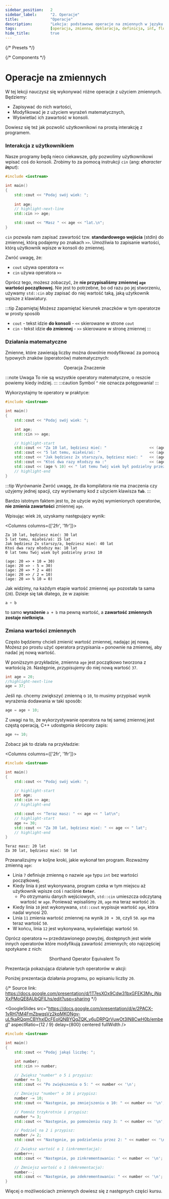 ```yaml
---
sidebar_position:	2
sidebar_label:		"2. Operacje"
title:				"Operacje"
description:		"Lekcja: podstawowe operacje na zmiennych w języku C++"
tags:				[operacja, zmienna, deklaracja, definicja, int, float, char]
hide_title:			true
---
```


{/* Presets */}

{/* Components */}


# Operacje na zmiennych

W tej lekcji nauczysz się wykonywać różne operacje z użyciem zmiennych. Będziemy:
- Zapisywać do nich wartości,
- Modyfikować je z użyciem wyrażeń matematycznych,
- Wyświetlać ich zawartość w konsoli.

Dowiesz się też jak pozwolić użytkownikowi na prostą interakcję z programem.

### Interakcja z użytkownikiem

Nasze programy będą nieco ciekawsze, gdy pozwolimy użytkownikowi wpisać coś do konsoli.
Zrobimy to za pomocą instrukcji `cin` (ang: _**c**haracter **in**put_):

```cpp
#include <iostream>

int main()
{
	std::cout << "Podaj swój wiek: ";
	
	int age;
	// highlight-next-line
	std::cin >> age;

	std::cout << "Masz " << age << "lat.\n";
}
```

`cin` pozwala nam zapisać zawartość tzw. **standardowego wejścia** (stdin)
do zmiennej, którą podajemy po znakach `>>`.
Umożliwia to zapisanie wartości, którą użytkownik wpisze w konsoli do zmiennej.

Zwróć uwagę, że:
- `cout` używa operatora `<<`
- `cin` używa operatora `>>`

Oprócz tego, możesz zobaczyć, że **nie przypisaliśmy zmiennej `age` wartości początkowej.**
Nie jest to potrzebne, bo od razu po jej stworzeniu, używamy `std::cin` aby zapisać
do niej wartość taką, jaką użytkownik wpisze z klawiatury.

:::tip Zapamiętaj
Możesz zapamiętać kierunek znaczków w tym operatorze w prosty sposób
- `cout` - tekst idzie **do konsoli** - `<<` skierowane w strone `cout`
- `cin` - tekst idzie **do zmiennej** - `>>` skierowane w stronę zmiennej
:::

### Działania matematyczne

Zmienne, które zawierają liczby można dowolnie modyfikować
za pomocą typowych znaków (operatorów) matematycznych:

<center>
	<SymbolTable noTraits>
		<tr>
			<th>Operacja</th>
			<th>Znaczenie</th>
		</tr>
		<Symbol name="a + b" desc="Dodaje a i b" />
		<Symbol name="a - b" desc="Odejmuje b od a" />
		<Symbol name="a * b" desc="Mnoży a i b" />
		<Symbol name="a / b" desc="Dzieli a przez b" />
		<Symbol name="a % b" desc="Reszta z dzielenia a przez b" />
	</SymbolTable>
</center>

:::note Uwaga
To nie są wszystkie operatory matematyczne, o reszcie powiemy
kiedy indziej.
:::
:::caution
Symbol `^` nie oznacza potęgowania!
:::

Wykorzystajmy te operatory w praktyce:

```cpp
#include <iostream>

int main()
{
	std::cout << "Podaj swój wiek: ";

	int age;
	std::cin >> age;

	// highlight-start
	std::cout << "Za 10 lat, będziesz mieć: "					<< (age + 10)	<< " lat\n";
	std::cout << "5 lat temu, miałeś/aś: "						<< (age - 5)	<< " lat\n";
	std::cout << "Jak będziesz 2x starszy/a, będziesz mieć: "	<< (age * 2)	<< " lat\n";
	std::cout << "Ktoś dwa razy młodszy ma :"					<< (age / 2)	<< " lat\n";
	std::cout << (age % 10) << " lat temu Twój wiek był podzielny przez 10";
	// highlight-end
}
```

:::tip Wyrównanie
Zwróć uwagę, że dla kompilatora nie ma znaczenia czy użyjemy jednej spacji, czy wyrównamy kod
z użyciem klawisza **`Tab`**.
:::

Bardzo istotnym faktem jest to, że użycie wyżej wymienionych operatorów,
**nie zmienia zawartości** zmiennej `age`.

Wpisując wiek `20`, uzyskamy następujący wynik:

<Columns columns={['2fr', '1fr']}>
<div>

```plaintext title="Konsola"
Za 10 lat, będziesz mieć: 30 lat
5 lat temu, miałeś/aś: 15 lat
Jak będziesz 2x starszy/a, będziesz mieć: 40 lat
Ktoś dwa razy młodszy ma: 10 lat
0 lat temu Twój wiek był podzielny przez 10
```

</div>

<div>

```plaintext title="Opis"
(age: 20 => + 10 = 30)
(age: 20 => - 5 = 30)
(age: 20 => * 2 = 40)
(age: 20 => / 2 = 10)
(age: 20 => % 10 = 0)
```

</div>
</Columns>


Jak widzimy, na każdym etapie wartość zmiennej `age` pozostała ta sama (`20`).
Dzieje się tak dlatego, że w zapisie:
```cpp
a + b
```

to samo **wyrażenie** `a + b` ma pewną wartość, a **zawartość zmiennych zostaje nietknięta**.

### Zmiana wartości zmiennych

Często będziemy chcieli zmienić wartość zmiennej, nadając jej nową.
Możesz po prostu użyć operatora przypisania `=` ponownie na zmiennej, aby nadać jej nową wartość.

W poniższym przykładzie, zmienna `age` jest początkowo tworzona z wartością `20`.
Następnie, *przypisujemy* do niej nową wartość `37`.

```cpp
int age = 20;
//highlight-next-line
age = 37;
```

Jeśli np. chcemy zwiększyć zmienną o `10`, to musimy przypisać wynik
wyrażenia dodawania w taki sposób:

```cpp
age = age + 10;
```

Z uwagi na to, że wykorzystywanie operatora na tej samej zmiennej jest częstą operacją, C++ udostępnia skrócony zapis:

```cpp
age += 10;
```

Zobacz jak to działa na przykładzie:

<Columns columns={['2fr', '1fr']}>
<div>

<CustomCodeBlock>

```cpp title="main.cpp" showLineNumbers
#include <iostream>

int main()
{
	std::cout << "Podaj swój wiek: ";

	// highlight-start
	int age;
	std::cin >> age;
	// highlight-end

	std::cout << "Teraz masz: " << age << " lat\n";
	// highlight-start
	age += 30;
	std::cout << "Za 30 lat, będziesz mieć: " << age << " lat";
	// highlight-end
}
```

</CustomCodeBlock>

</div>

<div>

```plaintext title="Wynik"
Teraz masz: 20 lat
Za 30 lat, będziesz mieć: 50 lat
```

</div>
</Columns>

Przeanalizujmy w koljne kroki, jakie wykonał ten program. Rozważmy zmienną `age`:

- Linia `7` definiuje zmienną o nazwie `age` typu `int` bez wartości początkowej.
- Kiedy linia `8` jest wykonywana, program czeka w tym miejscu aż użytkownik wpisze coś i naciśnie **`Enter`**.
	- Po otrzymaniu danych wejściowych, `std::cin` umieszcza odczytaną wartość w `age`. Ponieważ wpisaliśmy `20`, `age` ma teraz wartość `20`.
- Kiedy linia `10` jest wykonywana, `std::cout` wypisuje wartość `age`, która nadal wynosi 20.
- Linia `11` zmienia wartość zmiennej na wynik `20 + 30`, czyli `50`. `age` ma teraz wartość `50`.
- W końcu, linia `12` jest wykonywana, wyświetlając wartość `50`.

Oprócz operatora `+=` przedstawionego powyżej, dostępnych jest wiele innych operatorów
które modyfikują zawartość zmiennych; oto najczęściej spotykane z nich:

<center>
	<SymbolTable noTraits>
		<tr>
			<th>Shorthand Operator</th>
			<th>Equivalent To</th>
		</tr>
		<Symbol name="a += b" desc="a = a + b" />
		<Symbol name="a -= b" desc="a = a - b" />
		<Symbol name="a *= b" desc="a = a * b" />
		<Symbol name="a /= b" desc="a = a / b" />
	</SymbolTable>
</center>

Prezentacja pokazująca działanie tych operatorów w akcji:

<Tabs>
<TabItem value="presentation" label="🖼 Prezentacja" default>

Poniżej prezentacja działania programu, po wpisaniu liczby `20`.

{/* Source link: https://docs.google.com/presentation/d/1T7esXOx9Cdw31bxGFEK3My_jNqXxPMoQE8AUbQFILhs/edit?usp=sharing */}

<GoogleSlides
		src="https://docs.google.com/presentation/d/e/2PACX-1vRH7tM4FmZbwqsVz2kpMKONgv-uLfkaRQqmCBYhxlDcFEoIQNBYQgZQK_y6uDRPQrVuwOt3lN8CwH0b/embed"
		aspectRatio={12 / 9}
		delay={800}
		centered
		fullWidth
	/>

</TabItem>

<TabItem value="code" label="Kod">
<CustomCodeBlock maxLines={25} resizable>

```cpp title="main.cpp" showLineNumbers
#include <iostream>

int main()
{
	std::cout << "Podaj jakąś liczbę: ";

	int number;
	std::cin >> number;

	// Zwiększ "number" o 5 i przypisz:
	number += 5;
	std::cout << "Po zwiększeniu o 5: " << number << '\n';

	// Zmniejsz "number" o 10 i przypisz:
	number -= 10;
	std::cout << "Następnie, po zmniejszeniu o 10: " << number << '\n';

	// Pomnóz trzykrotnie i przypisz:
	number *= 3;
	std::cout << "Następnie, po pomnożeniu razy 3: " << number << '\n';

	// Podziel na 2 i przypisz:
	number /= 2;
	std::cout << "Następnie, po podzieleniu przez 2: " << number << '\n';

	// Zwiększ wartość o 1 (inkrementacja):
	number++;
	std::cout << "Następnie, po zinkrementowaniu: " << number << '\n';

	// Zmniejsz wartość o 1 (dekrementacja):
	number--;
	std::cout << "Następnie, po zdekrementowaniu: " << number << '\n';
}
```

</CustomCodeBlock>
</TabItem>

</Tabs>

Więcej o możliwościach zmiennych dowiesz się z następnych części kursu.


